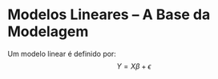 # Modelos Lineares -- A Base da Modelagem

Um modelo linear é definido por: 
  $$Y = X\beta + \epsilon$$
